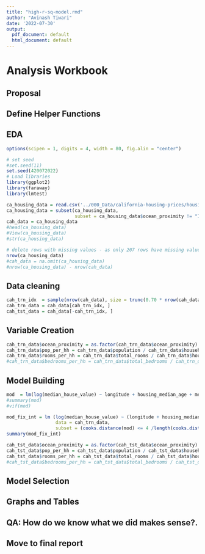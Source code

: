 ```yaml
---
title: "high-r-sq-model.rmd"
author: "Avinash Tiwari"
date: '2022-07-30'
output:
  pdf_document: default
  html_document: default
---
```

# Analysis Workbook
## Proposal
## Define Helper Functions
## EDA

```r
options(scipen = 1, digits = 4, width = 80, fig.alin = "center")
```


```r
# set seed
#set.seed(11)
set.seed(420072022)
# Load libraries 
library(ggplot2)
library(faraway)
library(lmtest)
```


```r
ca_housing_data = read.csv('../000_Data/california-housing-prices/housing.csv')
ca_housing_data = subset(ca_housing_data, 
                         subset = ca_housing_data$ocean_proximity != "ISLAND")
cah_data = ca_housing_data
#head(ca_housing_data)
#View(ca_housing_data)
#str(ca_housing_data)
```


```r
# delete rows with missing values - as only 207 rows have missing value for only one variable "total_bedrooms"
nrow(ca_housing_data)
#cah_data = na.omit(ca_housing_data)
#nrow(ca_housing_data) - nrow(cah_data)
```

## Data cleaning

```r
cah_trn_idx  = sample(nrow(cah_data), size = trunc(0.70 * nrow(cah_data)))
cah_trn_data = cah_data[cah_trn_idx, ]
cah_tst_data = cah_data[-cah_trn_idx, ]
```

## Variable Creation
```r

cah_trn_data$ocean_proximity = as.factor(cah_trn_data$ocean_proximity)
cah_trn_data$pop_per_hh = cah_trn_data$population / cah_trn_data$households
cah_trn_data$rooms_per_hh = cah_trn_data$total_rooms / cah_trn_data$households
#cah_trn_data$bedrooms_per_hh = cah_trn_data$total_bedrooms / cah_trn_data$households
```

## Model Building
```r

mod  = lm(log(median_house_value) ~ longitude + housing_median_age + median_income + pop_per_hh + rooms_per_hh + ocean_proximity, data = cah_trn_data)
#summary(mod)
#vif(mod)
```

```r
mod_fix_int = lm (log(median_house_value) ~ (longitude + housing_median_age + median_income + pop_per_hh + rooms_per_hh + ocean_proximity ) ^ 2, 
                  data = cah_trn_data, 
                  subset = (cooks.distance(mod) <= 4 /length(cooks.distance(mod))))
summary(mod_fix_int)

```


```r
cah_tst_data$ocean_proximity = as.factor(cah_tst_data$ocean_proximity)
cah_tst_data$pop_per_hh = cah_tst_data$population / cah_tst_data$households
cah_tst_data$rooms_per_hh = cah_tst_data$total_rooms / cah_tst_data$households
#cah_tst_data$bedrooms_per_hh = cah_tst_data$total_bedrooms / cah_tst_data$households

```



## Model Selection
## Graphs and Tables  
## QA: How do we know what we did makes sense?.
## Move to final report